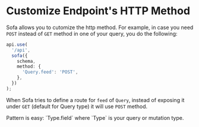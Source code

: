 
# Customize Endpoint's HTTP Method

Sofa allows you to cutomize the http method. For example, in case you need `POST` instead of `GET` method in one of your query, you do the following:

```typescript
api.use(
  '/api',
  sofa({
    schema,
    method: {
      'Query.feed': 'POST',
    },
  })
);
```

When Sofa tries to define a route for `feed` of `Query`, instead of exposing it under `GET` (default for Query type) it will use `POST` method.

<Callout type="info">
Pattern is easy: `Type.field` where `Type` is your query or mutation type.
</Callout>